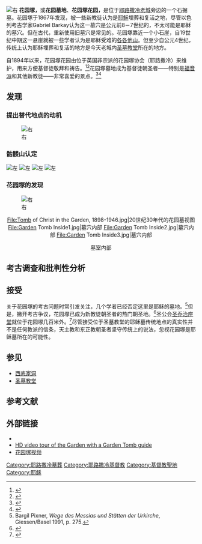 {{copyedit|time=2017-03-04T10:22:18+00:00}}
[[File:The_Garden_Tomb_2008.jpg|右]]
'''花园塚，'''或'''花园墓地'''、'''花园塚花园，'''是位于[[耶路撒冷老城|耶路撒冷老城]]旁边的一个石掘墓。花园塚于1867年发现，被一些新教徒认为是[[耶稣|耶稣]]埋葬和复活之地，尽管以色列考古学家Gabriel Barkay认为这一墓穴是公元前8－7世纪的，不太可能是耶稣的墓穴。但在古代，重新使用旧墓穴是常见的。花园塚靠近一个小石崖，自19世纪中期这一悬崖就被一些学者认为是耶稣受难的[[各各他山|各各他山]]。但至少自公元4世纪，传统上认为耶稣埋葬和复活的地方是今天老城内[[圣墓教堂|圣墓教堂]]所在的地方。

自1894年以来，花园塚花园由位于英国非宗派的花园塚协会（耶路撒冷）来维护，用来方便基督徒敬拜和祷告。<ref>{{Cite web |url=http://www.gardentomb.com/ |title=The Garden Tomb |accessdate=2020-09-17 |archive-date=2020-05-23 |archive-url=https://web.archive.org/web/20200523071207/https://gardentomb.com/ |dead-url=no }}</ref><ref>{{Cite book|title=The Weekend that Changed the World: The Mystery of Jerusalem's Empty Tomb|last=Walker|first=Peter|publisher=Westminster John Knox Press|year=1999|isbn=0-664-22230-7|location=Louisville, Kentucky|pages=128–130}}</ref>花园塚墓地成为基督徒朝圣者——特别是[[福音派|福音派]]和其他新教徒——非常喜爱的景点。<ref>{{Cite book|title=The Weekend that Changed the World: The Mystery of Jerusalem's Empty Tomb|last=Walker|first=Peter|publisher=Westminster John Knox Press|year=1999|isbn=0-664-22230-7|location=Louisville, Kentucky|pages=133–134;193-204}}</ref><ref name="Monk2002">{{Cite book|title=An Aesthetic Occupation: The Immediacy of Architecture and the Palestine Conflict|url=https://archive.org/details/aestheticoccupat0000monk|last=Monk|first=Daniel Bertand|date=25 February 2002|publisher=Duke University Press|isbn=9780822383307|pages=[https://archive.org/details/aestheticoccupat0000monk/page/n195 170]–|language=en}}</ref>

== 发现 ==

=== 提出替代地点的动机 ===
[[File:Britannica_Plan_of_Jerusalem.jpg|右]]

=== 骷髅山认定 ===
[[File:Harris_Skull_Hill_(cropped).jpg|左]]
[[File:Skull_Hill_-_1901.jpg|左]]
[[File:Skull_Hill_and_Jeremiah's_Grotto.jpg|左]]
[[File:Golgotha_photo.JPG|左]]

=== 花园塚的发现 ===
[[File:Harris_The_Garden_Tomb_(cropped).jpg|右]]
<center class="">
<gallery>
File:Tomb of Christ in the Garden, 1898-1946.jpg|20世纪30年代的花园墓视图
File:Garden Tomb Inside1.jpg|墓穴内部
File:Garden Tomb Inside2.jpg|墓穴内部
File:Garden Tomb Inside3.jpg|墓穴内部
</gallery>墓室内部<br>
<gallery>
</gallery>
</center>

== 考古调查和批判性分析 ==

== 接受 ==
关于花园塚的考古问题时常引发关注，几个学者已经否定这里是耶稣的墓地。<ref>Bargil Pixner, ''Wege des Messias und Stätten der Urkirche'', Giessen/Basel 1991, p. 275. </ref>但是，撇开考古争议，花园塚已成为新教徒朝圣者的热门朝圣地。<ref name="McGowan2015">{{Cite book|title=Ancient and Modern: Anglican Essays on the Bible, the Church and the World|last=McGowan|first=Andrew B.|date=20 May 2015|publisher=Wipf and Stock Publishers|isbn=9781498230988|page=113|language=en}}</ref>圣公会[[圣乔治座堂_(耶路撒冷)|圣乔治座堂]]就位于花园塚几百米外。<ref name="Milton2013">{{Cite book|title=The Riddle and the Knight: In Search of Sir John Mandeville, the World's Greatest Traveler|last=Milton|first=Giles|date=8 October 2013|publisher=[[Farrar,_Straus_and_Giroux|Farrar, Straus and Giroux]]|isbn=9781466807136|page=153|language=en}}</ref>尽管接受位于圣墓教堂的耶稣墓传统地点的真实性并不是任何教派的信条，天主教和东正教朝圣者坚守传统上的说法，忽视花园塚是耶稣墓所在的可能性。

== 参见 ==
* [[西底家洞|西底家洞]]
* [[圣墓教堂|圣墓教堂]]

== 参考文献 ==
{{Reflist|2}}

== 外部链接 ==
* {{Official website|http://www.gardentomb.org/}}
* [http://jerusalem.com/videos/garden_tomb_welcome HD video tour of the Garden with a Garden Tomb guide] {{Wayback|url=http://jerusalem.com/videos/garden_tomb_welcome |date=20140725091637 }}
* [https://www.youtube.com/watch?v=Wj6iujY40tE 花园塚视频] {{Wayback|url=https://www.youtube.com/watch?v=Wj6iujY40tE |date=20160623192317 }}

[[Category:耶路撒冷墓葬|Category:耶路撒冷墓葬]]
[[Category:耶路撒冷基督教|Category:耶路撒冷基督教]]
[[Category:基督教聖地|Category:基督教聖地]]
[[Category:耶稣|Category:耶稣]]